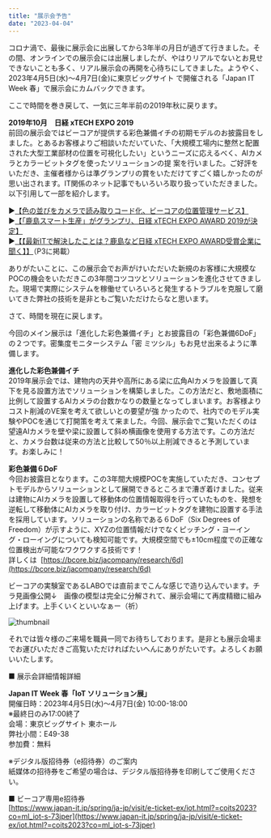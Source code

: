 ```yaml
---
title: "展示会予告"
date: "2023-04-04"
---
```


コロナ渦で、最後に展示会に出展してから3年半の月日が過ぎて行きました。その間、オンラインでの展示会には出展しましたが、やはりリアルでないとお見せできないことも多く、リアル展示会の再開を心待ちにしてきました。ようやく、2023年4月5日(水)～4月7日(金)に東京ビッグサイト
で開催される「Japan IT Week 春」で展示会にカムバックできます。

ここで時間を巻き戻して、一気に三年半前の2019年秋に戻ります。

__2019年10月　日経 xTECH EXPO 2019__<br />
前回の展示会ではビーコアが提供する彩色兼備イチの初期モデルのお披露目をしました。とあるお客様よりご相談いただいていた、「大規模工場内に整然と配置された大型工業部材の位置を可視化したい」というニーズに応えるべく、AIカメラとカラービットタグを使ったソリューションの提
案を行いました。ご好評をいただき、主催者様からは準グランプリの賞をいただけてすごく嬉しかったのが思い出されます。IT関係のネット記事でもいろいろ取り扱っていただきました。以下引用して一部を紹介します。

▶︎[【色の並びをカメラで読み取りコード化、ビーコアの位置管理サービス】](https://xtech.nikkei.com/atcl/nxt/event/18/00085/100900017)<br />
▶︎[【「鹿島スマート生産」がグランプリ、日経 xTECH EXPO AWARD 2019が決定】](https://xtech.nikkei.com/atcl/nxt/event/18/00085/101000029/?P=2)<br />
▶︎[【【最新ITで解決したことは？鹿島など日経 xTECH EXPO AWARD受賞企業に聞く】】](https://xtech.nikkei.com/atcl/nxt/event/18/00085/101100049/?P=3)（P3に掲載）

ありがたいことに、この展示会でお声がけいただいた新規のお客様に大規模なPOCの機会をいただきこの3年間コツコツとソリューションを進化させてきました。現場で実際にシステムを稼働せていろいろと発生するトラブルを克服して磨いてきた弊社の技術を是非ともご覧いただけたらなと思います。

さて、時間を現在に戻します。

今回のメイン展示は「進化した彩色兼備イチ」とお披露目の「彩色兼備6DoF」の２つです。密集度モニターシステム「密 ミツシル」もお見せ出来るように準備します。

__進化した彩色兼備イチ__<br />
2019年展示会では、建物内の天井や高所にある梁に広角AIカメラを設置して真下を見る設置方法でソリューションを構築しました。この方法だと、敷地面積に比例して設置するAIカメラの台数かなりの数量となってしまいます。お客様よりコスト削減のVE案を考えて欲しいとの要望が強
かったので、社内でのモデル実験やPOCを通じて打開策を考えて来ました。今回、展示会でご覧いただくのは望遠AIカメラを壁や梁に設置して斜め横画像を使用する方法です。この方法だと、カメラ台数は従来の方法と比較して50％以上削減できると予測しています。お楽しみに！

__彩色兼備６DoF__<br />
今回お披露目となります。この3年間大規模POCを実施していただき、コンセプトモデルからソリューションとして展開できるところまで漕ぎ着けました。従来は建物にAIカメラを設置して移動体の位置情報取得を行っていたものを、発想を逆転して移動体にAIカメラを取り付け、カラービットタグを建物に設置する手法を採用しています。ソリューションの名称である６DoF（Six
Degrees of Freedom）が示すように、XYZの位置情報だけでなくピッチング・ヨーイング・ローイングについても検知可能です。大規模空間でも±10cm程度での正確な位置検出が可能なワクワクする技術です！<br />
詳しくは&nbsp; [https://bcore.biz/jacompany/research/6d](https://bcore.biz/jacompany/research/6d)

ビーコアの実験室であるLABOでは直前までこんな感じで造り込んでいます。チラ見画像公開↓　画像の模型は完全に分解されて、展示会場にて再度精緻に組み上げます。上手くいくといいなぁー（祈）

![thumbnail](../images/Blog/6DoFpreview.png)

それでは皆々様のご来場を職員一同でお待ちしております。是非とも展示会場までお運びいただきご高覧いただければたいへんにありがたいです。よろしくお願いいたします。

■ 展示会詳細情報詳細

__Japan IT Week 春「IoT ソリューション展」__<br />
開催日時：2023年4月5日(水)～4月7日(金) 10:00-18:00 <br />
※最終日のみ17:00終了<br />
会場：東京ビッグサイト 東ホール<br />
弊社小間：E49-38<br />
参加費：無料<br />

※デジタル版招待券（e招待券）のご案内<br />
紙媒体の招待券をご希望の場合は、デジタル版招待券を印刷してご使用ください。

■ ビーコア専用e招待券<br />
[https://www.japan-it.jp/spring/ja-jp/visit/e-ticket-ex/iot.html?=coits2023?co=ml_iot-s-73jper](https://www.japan-it.jp/spring/ja-jp/visit/e-ticket-ex/iot.html?=coits2023?co=ml_iot-s-73jper)